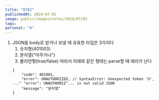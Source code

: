 ```yaml
---
title: "0702"
publishedAt: 2024-07-02
image: public/images/notes/2024/07/02
tags: 
personal: "0"
---
```

1. JSON을 body로 받거나 보낼 때 유효한 타입은 3가지다
	1. 숫자형(401003)
	2. 문자열("아무거나")
	3. 불리언형(true/false)
	따라서 아래와 같은 형태는 parse할 때 에러가 난다
	```
	{
		"code": 401001,
		"error": UNAUTHORIZED, // SyntaxError: Unexpected token 'U', ..." "error": UNAUTHORIZ"... is not valid JSON
		"message": "문자열"
	}
```